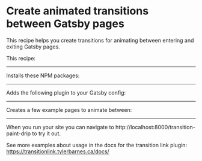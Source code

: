 # Create animated transitions between Gatsby pages

This recipe helps you create transitions for animating between entering and exiting Gatsby pages.

This recipe:

---

Installs these NPM packages:

<NPMPackage name="gatsby-plugin-transition-link" />
<NPMPackage name="gsap" />

---

Adds the following plugin to your Gatsby config:

<GatsbyPlugin name="gatsby-plugin-transition-link" />

---

Creates a few example pages to animate between:

<File
  path="./src/pages/transition-fade.js"
  content="https://gist.githubusercontent.com/gillkyle/50949d56409c338b427984c8e223034b/raw/4674121deb826f2c17a7acde4f20e9cfe8a268d5/transition-fade.js"
/>

<File
  path="./src/pages/transition-paint-drip.js"
  content="https://gist.githubusercontent.com/gillkyle/498fb728b580d32fa7fd53bde2510139/raw/46220f20f60265be34fd140f671008913035a25f/transition-paint-drip.js"
/>

---

When you run your site you can navigate to http://localhost:8000/transition-paint-drip to try it out.

See more examples about usage in the docs for the transition link plugin: https://transitionlink.tylerbarnes.ca/docs/

